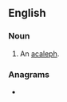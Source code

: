 ==English==

===Noun===
{{en-noun}}

# An [[acaleph]].

===Anagrams===
* {{anagrams|en|a=aaacehlnp|acephalan}}